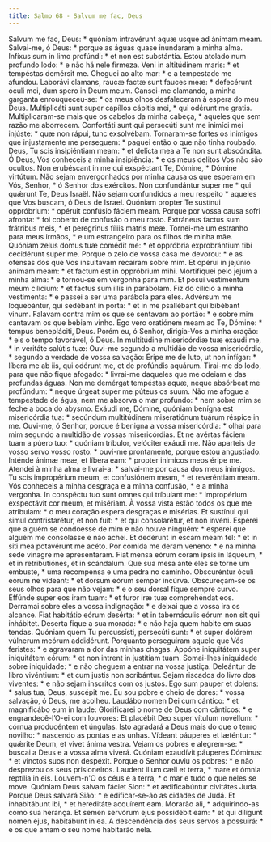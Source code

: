 ```yaml
---
title: Salmo 68 - Salvum me fac, Deus
---
```


<div class="grid grid-cols-2 gap-5">
  <span class="text-justify">
    Salvum me fac, Deus: * quóniam intravérunt aquæ usque ad ánimam meam.
  </span>
  <span class="text-justify">
    Salvai-me, ó Deus: * porque as águas quase inundaram a minha alma.
  </span>
  <span class="text-justify">
    Infíxus sum in limo profúndi: * et non est substántia.
  </span>
  <span class="text-justify">
    Estou atolado num profundo lodo: * e não há nele firmeza.
  </span>
  <span class="text-justify">
    Veni in altitúdinem maris: * et tempéstas demérsit me.
  </span>
  <span class="text-justify">
    Cheguei ao alto mar: * e a tempestade me afundou.
  </span>
  <span class="text-justify">
    Laborávi clamans, raucæ factæ sunt fauces meæ: * defecérunt óculi mei, dum
    spero in Deum meum.
  </span>
  <span class="text-justify">
    Cansei-me clamando, a minha garganta enrouqueceu-se: * os meus olhos
    desfaleceram à espera do meu Deus.
  </span>
  <span class="text-justify">
    Multiplicáti sunt super capíllos cápitis mei, * qui odérunt me gratis.
  </span>
  <span class="text-justify">
    Multiplicaram-se mais que os cabelos da minha cabeça, * aqueles que sem
    razão me aborrecem.
  </span>
  <span class="text-justify">
    Confortáti sunt qui persecúti sunt me inimíci mei injúste: * quæ non rápui,
    tunc exsolvébam.
  </span>
  <span class="text-justify">
    Tornaram-se fortes os inimigos que injustamente me perseguem: * paguei então
    o que não tinha roubado.
  </span>
  <span class="text-justify">
    Deus, Tu scis insipiéntiam meam: * et delícta mea a Te non sunt abscóndita.
  </span>
  <span class="text-justify">
    Ó Deus, Vós conheceis a minha insipiência: * e os meus delitos Vos não são
    ocultos.
  </span>
  <span class="text-justify">
    Non erubéscant in me qui exspéctant Te, Dómine, * Dómine virtútum.
  </span>
  <span class="text-justify">
    Não sejam envergonhados por minha causa os que esperam em Vós, Senhor, * ó
    Senhor dos exércitos.
  </span>
  <span class="text-justify">
    Non confundántur super me * qui quǽrunt Te, Deus Israël.
  </span>
  <span class="text-justify">
    Não sejam confundidos a meu respeito * aqueles que Vos buscam, ó Deus de
    Israel.
  </span>
  <span class="text-justify">
    Quóniam propter Te sustínui oppróbrium: * opéruit confúsio fáciem meam.
  </span>
  <span class="text-justify">
    Porque por vossa causa sofri afronta: * foi coberto de confusão o meu rosto.
  </span>
  <span class="text-justify">
    Extráneus factus sum frátribus meis, * et peregrínus fíliis matris meæ.
  </span>
  <span class="text-justify">
    Tornei-me um estranho para meus irmãos, * e um estrangeiro para os filhos de
    minha mãe.
  </span>
  <span class="text-justify">
    Quóniam zelus domus tuæ comédit me: * et oppróbria exprobrántium tibi
    cecidérunt super me.
  </span>
  <span class="text-justify">
    Porque o zelo de vossa casa me devorou: * e as ofensas dos que Vos
    insultavam recaíram sobre mim.
  </span>
  <span class="text-justify">
    Et opérui in jejúnio ánimam meam: * et factum est in oppróbrium mihi.
  </span>
  <span class="text-justify">
    Mortifiquei pelo jejum a minha alma: * e tornou-se em vergonha para mim.
  </span>
  <span class="text-justify">
    Et pósui vestiméntum meum cilícium: * et factus sum illis in parábolam.
  </span>
  <span class="text-justify">
    Fiz do cilício a minha vestimenta: * e passei a ser uma parábola para eles.
  </span>
  <span class="text-justify">
    Advérsum me loquebántur, qui sedébant in porta: * et in me psallébant qui
    bibébant vinum.
  </span>
  <span class="text-justify">
    Falavam contra mim os que se sentavam ao portão: * e sobre mim cantavam os
    que bebiam vinho.
  </span>
  <span class="text-justify">
    Ego vero oratiónem meam ad Te, Dómine: * tempus benepláciti, Deus.
  </span>
  <span class="text-justify">
    Porém eu, ó Senhor, dirigia-Vos a minha oração: * eis o tempo favorável, ó
    Deus.
  </span>
  <span class="text-justify">
    In multitúdine misericórdiæ tuæ exáudi me, * in veritáte salútis tuæ:
  </span>
  <span class="text-justify">
    Ouvi-me segundo a multidão de vossa misericórdia, * segundo a verdade de
    vossa salvação:
  </span>
  <span class="text-justify">
    Éripe me de luto, ut non infígar: * líbera me ab iis, qui odérunt me, et de
    profúndis aquárum.
  </span>
  <span class="text-justify">
    Tirai-me do lodo, para que não fique afogado: * livrai-me daqueles que me
    odeiam e das profundas águas.
  </span>
  <span class="text-justify">
    Non me demérgat tempéstas aquæ, neque absórbeat me profúndum: * neque úrgeat
    super me púteus os suum.
  </span>
  <span class="text-justify">
    Não me afogue a tempestade de água, nem me absorva o mar profundo: * nem
    sobre mim se feche a boca do abysmo.
  </span>
  <span class="text-justify">
    Exáudi me, Dómine, quóniam benígna est misericórdia tua: * secúndum
    multitúdinem miseratiónum tuárum réspice in me.
  </span>
  <span class="text-justify">
    Ouvi-me, ó Senhor, porque é benigna a vossa misericórdia: * olhai para mim
    segundo a multidão de vossas misericórdias.
  </span>
  <span class="text-justify">
    Et ne avértas fáciem tuam a púero tuo: * quóniam tríbulor, velóciter exáudi
    me.
  </span>
  <span class="text-justify">
    Não aparteis de vosso servo vosso rosto: * ouvi-me prontamente, porque estou
    angustiado.
  </span>
  <span class="text-justify">
    Inténde ánimæ meæ, et líbera eam: * propter inimícos meos éripe me.
  </span>
  <span class="text-justify">
    Atendei à minha alma e livrai-a: * salvai-me por causa dos meus inimigos.
  </span>
  <span class="text-justify">
    Tu scis impropérium meum, et confusiónem meam, * et reveréntiam meam.
  </span>
  <span class="text-justify">
    Vós conheceis a minha desgraça e a minha confusão, * e a minha vergonha.
  </span>
  <span class="text-justify">
    In conspéctu tuo sunt omnes qui tríbulant me: * impropérium exspectávit cor
    meum, et misériam.
  </span>
  <span class="text-justify">
    À vossa vista estão todos os que me atribulam: * o meu coração espera
    desgraças e misérias.
  </span>
  <span class="text-justify">
    Et sustínui qui simul contristarétur, et non fuit: * et qui consolarétur, et
    non invéni.
  </span>
  <span class="text-justify">
    Esperei que alguém se condoesse de mim e não houve ninguém: * esperei que
    alguém me consolasse e não achei.
  </span>
  <span class="text-justify">
    Et dedérunt in escam meam fel: * et in siti mea potavérunt me acéto.
  </span>
  <span class="text-justify">
    Por comida me deram veneno: * e na minha sede vinagre me apresentaram.
  </span>
  <span class="text-justify">
    Fiat mensa eórum coram ipsis in láqueum, * et in retributiónes, et in
    scándalum.
  </span>
  <span class="text-justify">
    Que sua mesa ante eles se torne um embuste, * uma recompensa e uma pedra no
    caminho.
  </span>
  <span class="text-justify">
    Obscuréntur óculi eórum ne vídeant: * et dorsum eórum semper incúrva.
  </span>
  <span class="text-justify">
    Obscureçam-se os seus olhos para que não vejam: * e o seu dorsal fique
    sempre curvo.
  </span>
  <span class="text-justify">
    Effúnde super eos iram tuam: * et furor iræ tuæ comprehéndat eos.
  </span>
  <span class="text-justify">
    Derramai sobre eles a vossa indignação: * e deixai que a vossa ira os
    alcance.
  </span>
  <span class="text-justify">
    Fiat habitátio eórum desérta: * et in tabernáculis eórum non sit qui
    inhábitet.
  </span>
  <span class="text-justify">
    Deserta fique a sua morada: * e não haja quem habite em suas tendas.
  </span>
  <span class="text-justify">
    Quóniam quem Tu percussísti, persecúti sunt: * et super dolórem vúlnerum
    meórum addidérunt.
  </span>
  <span class="text-justify">
    Porquanto perseguiram aquele que Vós feristes: * e agravaram a dor das
    minhas chagas.
  </span>
  <span class="text-justify">
    Appóne iniquitátem super iniquitátem eórum: * et non intrent in justítiam
    tuam.
  </span>
  <span class="text-justify">
    Somai-lhes iniquidade sobre iniquidade: * e não cheguem a entrar na vossa
    justiça.
  </span>
  <span class="text-justify">
    Deleántur de libro vivéntium: * et cum justis non scribántur.
  </span>
  <span class="text-justify">
    Sejam riscados do livro dos viventes: * e não sejam inscritos com os justos.
  </span>
  <span class="text-justify">
    Ego sum pauper et dolens: * salus tua, Deus, suscépit me.
  </span>
  <span class="text-justify">
    Eu sou pobre e cheio de dores: * vossa salvação, ó Deus, me acolheu.
  </span>
  <span class="text-justify">
    Laudábo nomen Dei cum cántico: * et magnificábo eum in laude:
  </span>
  <span class="text-justify">
    Glorificarei o nome de Deus com cânticos: * e engrandecê-l’O-ei com
    louvores:
  </span>
  <span class="text-justify">
    Et placébit Deo super vítulum novéllum: * córnua producéntem et úngulas.
  </span>
  <span class="text-justify">
    Isto agradará a Deus mais do que o tenro novilho: * nascendo as pontas e as
    unhas.
  </span>
  <span class="text-justify">
    Vídeant páuperes et læténtur: * quǽrite Deum, et vivet ánima vestra.
  </span>
  <span class="text-justify">
    Vejam os pobres e alegrem-se: * buscai a Deus e a vossa alma viverá.
  </span>
  <span class="text-justify">
    Quóniam exaudívit páuperes Dóminus: * et vinctos suos non despéxit.
  </span>
  <span class="text-justify">
    Porque o Senhor ouviu os pobres: * e não desprezou os seus prisioneiros.
  </span>
  <span class="text-justify">
    Laudent illum cæli et terra, * mare et ómnia reptília in eis.
  </span>
  <span class="text-justify">
    Louvem-n'O os céus e a terra, * o mar e tudo o que neles se move.
  </span>
  <span class="text-justify">
    Quóniam Deus salvam fáciet Sion: * et ædificabúntur civitátes Juda.
  </span>
  <span class="text-justify">
    Porque Deus salvará Sião: * e edificar-se-ão as cidades de Judá.
  </span>
  <span class="text-justify">
    Et inhabitábunt ibi, * et hereditáte acquírent eam.
  </span>
  <span class="text-justify">
    Morarão ali, * adquirindo-as como sua herança.
  </span>
  <span class="text-justify">
    Et semen servórum ejus possidébit eam: * et qui díligunt nomen ejus,
    habitábunt in ea.
  </span>
  <span class="text-justify">
    A descendência dos seus servos a possuirá: * e os que amam o seu nome
    habitarão nela.
  </span>
</div>
